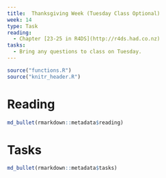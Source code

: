 ```yaml
---
title:  Thanksgiving Week (Tuesday Class Optional)
week: 14
type: Task
reading:
  - Chapter [23-25 in R4DS](http://r4ds.had.co.nz)
tasks:
  - Bring any questions to class on Tuesday.
---
```


```r
source("functions.R")
source("knitr_header.R")
```

# Reading

```r
md_bullet(rmarkdown::metadata$reading)
```

# Tasks

```r
md_bullet(rmarkdown::metadata$tasks)
```

